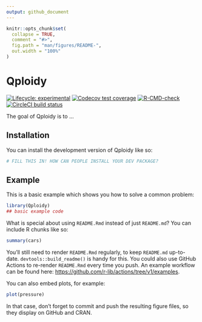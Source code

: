 ```yaml
---
output: github_document
---
```


<!-- README.md is generated from README.Rmd. Please edit that file -->

```r
knitr::opts_chunk$set(
  collapse = TRUE,
  comment = "#>",
  fig.path = "man/figures/README-",
  out.width = "100%"
)
```

# Qploidy

<!-- badges: start -->
[![Lifecycle: experimental](https://img.shields.io/badge/lifecycle-experimental-orange.svg)](https://lifecycle.r-lib.org/articles/stages.html#experimental)
[![Codecov test coverage](https://codecov.io/gh/Cristianetaniguti/Qploidy/branch/master/graph/badge.svg)](https://app.codecov.io/gh/Cristianetaniguti/Qploidy?branch=master)
[![R-CMD-check](https://github.com/Cristianetaniguti/Qploidy/actions/workflows/R-CMD-check.yaml/badge.svg)](https://github.com/Cristianetaniguti/Qploidy/actions/workflows/R-CMD-check.yaml)
[![CircleCI build status](https://circleci.com/gh/Cristianetaniguti/Qploidy.svg?style=svg)](https://circleci.com/gh/Cristianetaniguti/Qploidy)
<!-- badges: end -->

The goal of Qploidy is to ...

## Installation

You can install the development version of Qploidy like so:

``` r
# FILL THIS IN! HOW CAN PEOPLE INSTALL YOUR DEV PACKAGE?
```

## Example

This is a basic example which shows you how to solve a common problem:

```r
library(Qploidy)
## basic example code
```

What is special about using `README.Rmd` instead of just `README.md`? You can include R chunks like so:

```r
summary(cars)
```

You'll still need to render `README.Rmd` regularly, to keep `README.md` up-to-date. `devtools::build_readme()` is handy for this. You could also use GitHub Actions to re-render `README.Rmd` every time you push. An example workflow can be found here: <https://github.com/r-lib/actions/tree/v1/examples>.

You can also embed plots, for example:

```r
plot(pressure)
```

In that case, don't forget to commit and push the resulting figure files, so they display on GitHub and CRAN.
